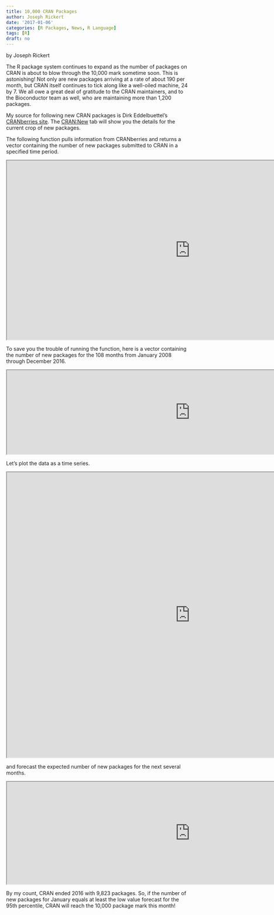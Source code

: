 ```yaml
---
title: 10,000 CRAN Packages
author: Joseph Rickert
date: '2017-01-06'
categories: [R Packages, News, R Language]
tags: [R]
draft: no
---
```


by Joseph Rickert

The R package system continues to expand as the number of packages on CRAN is about to blow through the 10,000 mark sometime soon. This is astonishing! Not only are new packages arriving at a rate of about 190 per month, but CRAN itself continues to tick along like a well-oiled machine, 24 by 7\. We all owe a great deal of gratitude to the CRAN maintainers, and to the Bioconductor team as well, who are maintaining more than 1,200 packages.

My source for following new CRAN packages is Dirk Eddelbuettel's [CRANberries site](http://dirk.eddelbuettel.com/cranberries/). The [CRAN:New](http://dirk.eddelbuettel.com/cranberries/cran/new/) tab will show you the details for the current crop of new packages.

The following function pulls information from CRANberries and returns a vector containing the number of new packages submitted to CRAN in a specified time period.

<iframe src="https://beta.rstudioconnect.com/content/2324/10000_cran_packages_block1.html" width="1000px" height="490px"></iframe>

To save you the trouble of running the function, here is a vector containing the number of new packages for the 108 months from January 2008 through December 2016.

<iframe src="https://beta.rstudioconnect.com/content/2326/10000_cran_packages_block2.html" width="1000px" height="230px"></iframe>

Let's plot the data as a time series.

<iframe src="https://beta.rstudioconnect.com/content/2327/10000_cran_packages_block3.html" width="1000px" height="780px"></iframe>

and forecast the expected number of new packages for the next several months.

<iframe src="https://beta.rstudioconnect.com/content/2328/10000_cran_packages_block4.html" width="1000px" height="280px"></iframe>

By my count, CRAN ended 2016 with 9,823 packages. So, if the number of new packages for January equals at least the low value forecast for the 95th percentile, CRAN will reach the 10,000 package mark this month!
